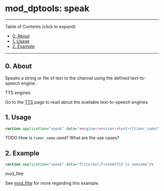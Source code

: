 
# mod_dptools: speak 

 

---

Table of Contents (click to expand)

* [0\. About](#0-about)
* [1\. Usage](#1-usage)
* [2\. Example](#2-example)

---

## 0\. About

Speaks a string or file of text to the channel using the defined text-to-speech engine.

TTS engines

Go to the [TTS](../../Configuration/TTS_9634273.mdx#about) page to read about the available text-to-speech engines.

## 1\. Usage

```xml
<action application="speak" data="<engine>|<voice>|<text>|[timer_name]"/>
```

TODO How is `timer_name` used? What are the use cases?

## 2\. Example

```xml
<action application="speak" data="flite|kal|FreeSWITCH is awesome"/>
```

mod\_flite

See [mod\_flite](../mod_flite_3965160.mdx#about) for more regarding this example.

  

